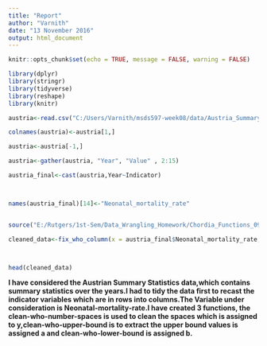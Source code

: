 ---
title: "Report"
author: "Varnith"
date: "13 November 2016"
output: html_document
---

```{r setup, include=FALSE}
knitr::opts_chunk$set(echo = TRUE, message = FALSE, warning = FALSE)
```



```{r}


library(dplyr)
library(stringr)
library(tidyverse)
library(reshape)
library(knitr)

```




```{r}

austria<-read.csv("C:/Users/Varnith/msds597-week08/data/Austria_Summary_Statistics.csv", stringsAsFactors = FALSE)

colnames(austria)<-austria[1,]

austria<-austria[-1,]

austria<-gather(austria, "Year", "Value" , 2:15)

austria_final<-cast(austria,Year~Indicator)



names(austria_final)[14]<-"Neonatal_mortality_rate"


source("E:/Rutgers/1st-Sem/Data_Wrangling_Homework/Chordia_Functions_09.R")

cleaned_data<-fix_who_column(x = austria_final$Neonatal_mortality_rate,a=austria_final$Lower_Bound,b=austria_final$Upper_Bound)



head(cleaned_data)


```

**I have considered the Austrian  Summary Statistics data,which contains summary statistics over the years.I had to tidy the data first to recast the indicator variables which are in rows into columns.The Variable under consideration is Neonatal-mortality-rate.I have created 3 functions, the clean-who-number-spaces is used to clean the spaces which is assigned to y,clean-who-upper-bound is to extract the upper bound values is assigned a and clean-who-lower-bound
is assigned b.**

